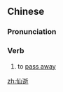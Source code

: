 ==Chinese==
{{zh-forms}}

===Pronunciation===
{{zh-pron
|m=xiānshì
|c=sin1 sai6
|mn=qz,xm:sian-sē/zz:sian-sī/xm:sian-sè
|cat=v
}}

===Verb===
{{zh-verb}}

# {{lb|zh|euphemism}} to [[pass away]]

[[zh:仙逝]]